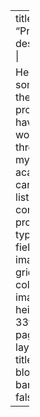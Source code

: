 ---
title: "Projects"
description: |
  
  Here are some of the projects I have worked on throughout my academic career.
listing: 
  contents: projects/*
  type: grid
  fields: [title, image]
  grid-columns: 2
  image-height: 33vmin
page-layout: full
title-block-banner: false
---